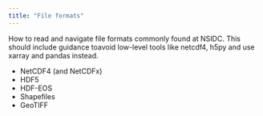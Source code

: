 ```yaml
---
title: "File formats"
---
```


How to read and navigate file formats commonly found at NSIDC.  This should include guidance toavoid low-level tools like netcdf4, h5py and use xarray and pandas instead.

- NetCDF4 (and NetCDFx)
- HDF5
- HDF-EOS
- Shapefiles
- GeoTIFF  